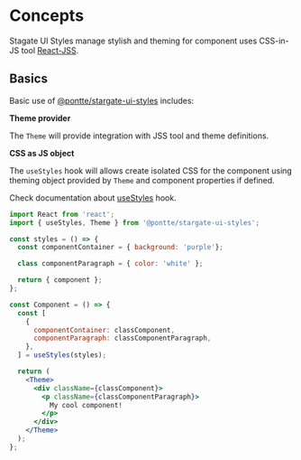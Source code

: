 
<Meta title='Styles/Concepts' />

# Concepts

Stagate UI Styles manage stylish and theming for component uses CSS-in-JS tool [React-JSS](https://cssinjs.org/react-jss/?v=v10.4.0).

## Basics

Basic use of [@pontte/stargate-ui-styles](https://github.com/pontte/stargate-ui/tree/alpha/packages/stargate-ui-styles) includes:

**Theme provider**

The `Theme` will provide integration with JSS tool and theme definitions.

**CSS as JS object**

The `useStyles` hook will allows create isolated CSS for the component using theming object provided by `Theme` and component properties if defined.

Check documentation about [useStyles](?path=/story/styles-hooks--page#usestyles) hook.

```jsx
import React from 'react';
import { useStyles, Theme } from '@pontte/stargate-ui-styles';

const styles = () => {
  const componentContainer = { background: 'purple'};

  class componentParagraph = { color: 'white' };

  return { component };
};

const Component = () => {
  const [
    {
      componentContainer: classComponent,
      componentParagraph: classComponentParagraph,
    },
  ] = useStyles(styles);

  return (
    <Theme>
      <div className={classComponent}>
        <p className={classComponentParagraph}>
          My cool component!
        </p>
      </div>
    </Theme>
  );
};
```
